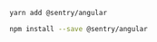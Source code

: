 ```bash {tabTitle:yarn}
yarn add @sentry/angular
```

```bash {tabTitle:npm}
npm install --save @sentry/angular
```
